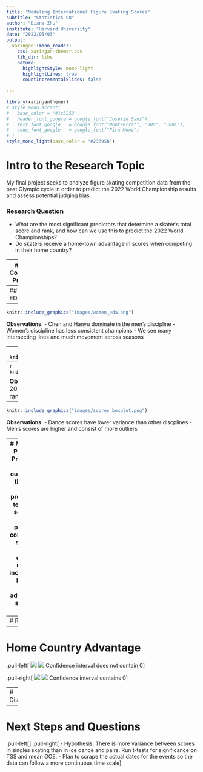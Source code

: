 ```yaml
---
title: "Modeling International Figure Skating Scores"
subtitle: "Statistics 98"
author: "Diana Zhu"
institute: "Harvard University"
date: "2022/05/03"
output: 
  xaringan::moon_reader:
    css: xaringan-themer.css
    lib_dir: libs
    nature:
      highlightStyle: mono-light
      highlightLines: true
      countIncrementalSlides: false
      
---
```

```r
library(xaringanthemer)
# style_mono_accent(
#   base_color = "#1c5253",
#   header_font_google = google_font("Josefin Sans"),
#   text_font_google   = google_font("Montserrat", "300", "300i"),
#   code_font_google   = google_font("Fira Mono")
# )
style_mono_light(base_color = "#23395b")
```


# Intro to the Research Topic 

My final project seeks to analyze figure skating competition data from the past Olympic cycle in order to predict the 2022 World Championship results and assess potential judging bias. 

### Research Question
- What are the most significant predictors that determine a skater's total score and rank, and how can we use this to predict the 2022 World Championships? 
- Do skaters receive a home-town advantage in scores when competing in their home country? 

---
# Data Collection Process

I scraped data using the `rvest` package from skatingscores.com, which uploads scoring protocols from all international and major domestic competitions under the IJS (International Judging System).
- I chose skaters who earned the top 15 free skate scores at the past two senior world championships (2022 and 2021). 
- Selected skaters who competed at the world championships because oftentimes large countries like Russia will have several top scoring skaters, but each country can only send a maximum of three skaters to the world championships. 
- Due to the volatile nature of the sport and short-lived seasons of skaters, I chose skaters who have been performing well in the past two years. 

Due to the Russia-Ukraine conflict in recent months, the International Skating Union banned Russian athletes from participating in any international figure skating competitions on or after March 1, 2022, including the 2022 World Championships.


---
## Initial EDA
```r
# knitr::include_graphics(c("images/men_eda.png", "images/women_eda.png", "images/dance_eda.png", "images/pairs_eda.png"))
knitr::include_graphics("images/men_eda.png")
```

---
```r
knitr::include_graphics("images/women_eda.png")
```

**Observations**: 
- Chen and Hanyu dominate in the men's discipline
- Women's discipline has less consistent champions
- We see many intersecting lines and much movement across seasons

---
```r
knitr::include_graphics("images/dance_eda.png")
```

**Observations**: 
- Much more consistent rankings across seasons and teams 
- Smaller range of scores
- Differences between scores diminish in recent years 

---
```r
knitr::include_graphics("images/pairs_eda.png")
```

**Observations**: 
- Fewer data points during the 2021 season due to COVID
- Generally consistent rankings across seasons 

---


```r
knitr::include_graphics("images/scores_boxplot.png")
```

**Observations**: 
- Dance scores have lower variance than other discplines
- Men's scores are higher and consist of more outliers 

---
# Modeling Plan
### Prediction
- OLS: outcome is the final score, predictors: technical segment score, program component score
- Mixed effects model: incorporate home-town advantage, starting order

### Judging Bias
- Use Spearman's Rank Correlation to assess how judges' rankings line up with the final skater rankings
- Bayesian generalized linear model (stan_glm): $y = f(\beta_0+\beta_1*\text{home})$

---
# Results


---
# Home Country Advantage
.pull-left[
![](images/mens_home.png)
![](images/womens_home.png)
Confidence interval does not contain 0
]


.pull-right[
![](images/pairs_home.png)
![](images/dance_home.png)
Confidence interval contains 0
]

---
# Discussion

---

# Next Steps and Questions
.pull-left[
]
.pull-right[
- Hypothesis: There is more variance between scores in singles skating than in ice dance and pairs. Run t-tests for significance on TSS and mean GOE.
- Plan to scrape the actual dates for the events so the data can follow a more continuous time scale
]
